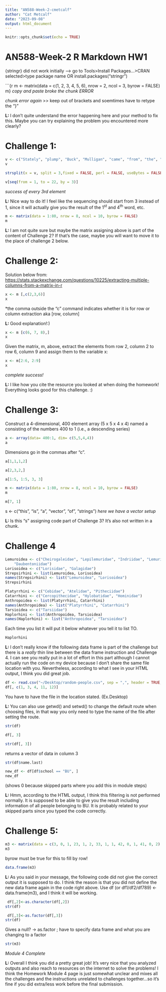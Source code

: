```yaml
---
title: "AN588-Week-2-cmetcalf"
author: "Cat Metcalf"
date: "2023-09-08"
output: html_document
---
```


```r
knitr::opts_chunk$set(echo = TRUE)
```

# AN588-Week-2 R Markdown HW1



{stringr} did not work initially --> go to Tools>Install Packages...>CRAN selected>type package name OR install.packages("stringr")


```{r m <- matrix(data = c(1, 2, 3, 4, 5, 6), nrow = 2, ncol = 3, byrow = FALSE)
m}
*copy and paste broke the chunk ERROR*

*chunk error again* >> keep out of brackets and soemtimes have to retype the "}"

**L: **I don't quite understand the error happening here and your method to fix this. Maybe you can try explaining the problem you encountered more clearly? 

# Challenge 1:

```r
v <- c("Stately", "plump", "Buck", "Mulligan", "came", "from", "the", "stairhead", "bearing", "a", "bowl", "of", "lather", "on", "which", "a", "mirror", "and", "a", "razor", "lay", "crossed")
v
```

```r
strsplit(x = v, split = 3,fixed = FALSE, perl = FALSE, useBytes = FALSE)
```

```r
v[seq(from = 1, to = 22, by = 3)]
```
*success of every 3rd element* 

**L: **Nice way to do it! I feel like the sequencing should start from 3 instead of 1, since it will actually give you the result of the 1^st^ and 4^th^ word, etc. 

```r
m <- matrix(data = 1:80, nrow = 8, ncol = 10, byrow = FALSE)
m
```

**L: **I am not quite sure but maybe the matrix assigning above is part of the content of Challenge 2? If that's the case, maybe you will want to move it to the place of challenge 2 below. 

# Challenge 2:

Solution below from: <https://stats.stackexchange.com/questions/10225/extracting-multiple-columns-from-a-matrix-in-r>

```r
x <- m [,c(2,3,6)]
x
```
 *the comma outside the "c" command indicates whether it is for row or column extraction aka [row, column] 

**L: **Good explanation!:)
 
```r
x <- m [c(6, 7, 8),]
x
```

Given the matrix, m, above, extract the elements from row 2, column 2 to row 6, column 9 and assign them to the variable x:

```r
x <- m[2:6, 2:9]
x
```
*complete success!*

**L: **I like how you cite the resource you looked at when doing the homework! Everything looks good for this challenge. :)

# Challenge 3:

Construct a 4-dimensional, 400 element array (5 x 5 x 4 x 4) named a consisting of the numbers 400 to 1 (i.e., a descending series)


```r
a <- array(data= 400:1, dim= c(5,5,4,4))
a
```

Dimensions go in the commas after "c".

```r
a[1,1,1,2]
```

```r
a[2,3,2,]
```

```r
a[1:5, 1:5, 3, 3]
```

```r
m <- matrix(data = 1:80, nrow = 8, ncol = 10, byrow = FALSE)
m
```

```r
m[7, 1]
```


s <- c("this", "is", "a", "vector", "of", "strings") 
*here we have a vector setup*

**L: **Is this "s" assigning code part of Challenge 3? It's also not written in a chunk. 

# Challenge 4
```r
Lemuroidea <- c("Cheirogaleidae", "Lepilemuridae", "Indriidae", "Lemuridae",
    "Daubentoniidae")
Lorisoidea <- c("Lorisidae", "Galagidae")
Strepsirhini <- list(Lemuroidea, Lorisoidea)
names(Strepsirhini) <- list("Lemuroidea", "Lorisoidea")
Strepsirhini
```

```r
Platyrrhini <- c("Cebidae", "Atelidae", "Pitheciidae")
Catarrhini <- c("Cercopithecidae", "Hylobatidae", "Hominidae")
Anthropoidea <- list(Platyrrhini, Catarrhini)
names(Anthropoidea) <- list("Platyrrhini", "Catarrhini")
Tarsioidea <- c("Tarsiidae")
Haplorhini <- list(Anthropoidea, Tarsioidea)
names(Haplorhini) <- list("Anthropoidea", "Tarsioidea")
```

Each time you list it will put it below whatever you tell it to list TO.

```r
Haplorhini
```

**L: **I don't really know if the following data frame is part of the challenge but there is a *really* thin line between the data frame instruction and Challenge 4. I can see you really put in a lot of effort in this part although I cannot actually run the code on my device because I don't share the same file location with you. Nevertheless, according to what I see in your HTML output, I think you did great job. 

```r
df <- read.csv("~/Desktop/random-people.csv", sep = ",", header = TRUE, stringsAsFactors = FALSE)
df[, c(1, 3, 4, 11, 12)]
```

You have to have the file in the location stated. (Ex.Desktop)

**L: **You can also use getwd() and setwd() to change the default route when choosing files, in that way you only need to type the name of the file after setting the route. 

```r
str(df)
```

```r
df[, 3]
```
```r
str(df[, 3])
```
returns a vector of data in column 3
```r
str(df$name.last)
```

```r
new_df <- df[df$school == "BU", ]
new_df
```
(shows 0 because skipped parts where you add this in module steps)

**L: **Hmm, according to the HTML output, I think this filtering is not performed normally. It is supposed to be able to give you the result including information of all people  belonging to BU. It is probably related to your skipped parts since you typed the code correctly. 

# Challenge 5:
```r
m3 <- matrix(data = c(3, 0, 1, 23, 1, 2, 33, 1, 1, 42, 0, 1, 41, 0, 2), nrow=5, ncol=3, byrow=TRUE)
m3
```

byrow must be true for this to fill by row!

```r
data.frame(m3)
```

**L: **As you said in your message, the following code did not give the correct output it is supposed to do. I think the reason is that you did not define the new data frame again in the code right above. Use df (or df1/df2/df789) <- data.frame(m3), and I think it will be working. 

```r
 df[,2]<-as.character(df[,2])
str(df)
```

```r
 df[,3]<-as.factor(df[,3])
str(df)
```
Gives a null? -> as.factor ; have to specify data frame and what you are changing to a factor
```r
str(m3)
```

*Module 4 Complete*

**L: **Overall I think you did a pretty great job! It's very nice that you analyzed outputs and also reach to resources on the internet to solve the problems! I think the Homework Module 4 page is just somewhat unclear and mixes all the challenges and the instructions unrelated to challenges together...so it's fine if you did extra/less work before the final submission. 